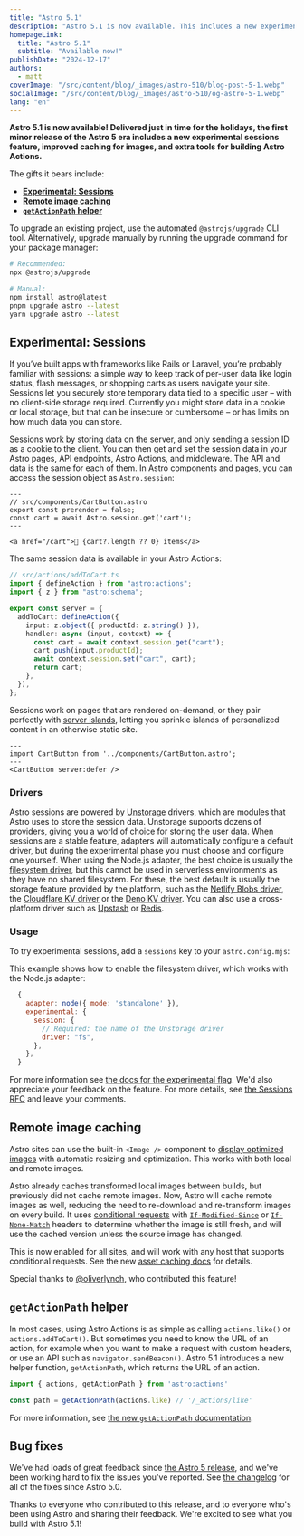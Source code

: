 ```yaml
---
title: "Astro 5.1"
description: "Astro 5.1 is now available. This includes a new experimental sessions feature, improved caching for images, and new tools for building Astro Actions."
homepageLink:
  title: "Astro 5.1"
  subtitle: "Available now!"
publishDate: "2024-12-17"
authors:
  - matt
coverImage: "/src/content/blog/_images/astro-510/blog-post-5-1.webp"
socialImage: "/src/content/blog/_images/astro-510/og-astro-5-1.webp"
lang: "en"
---
```



**Astro 5.1 is now available! Delivered just in time for the holidays, the first minor release of the Astro 5 era includes a new experimental sessions feature, improved caching for images, and extra tools for building Astro Actions.**

The gifts it bears include:

- [**Experimental: Sessions**](#experimental-sessions)
- [**Remote image caching**](#remote-image-caching)
- [**`getActionPath` helper**](#getactionpath-helper)


To upgrade an existing project, use the automated `@astrojs/upgrade` CLI tool. Alternatively, upgrade manually by running the upgrade command for your package manager:

```sh
# Recommended:
npx @astrojs/upgrade

# Manual:
npm install astro@latest
pnpm upgrade astro --latest
yarn upgrade astro --latest
```


## Experimental: Sessions

If you’ve built apps with frameworks like Rails or Laravel, you’re probably familiar with sessions: a simple way to keep track of per-user data like login status, flash messages, or shopping carts as users navigate your site. Sessions let you securely store temporary data tied to a specific user – with no client-side storage required. Currently you might store data in a cookie or local storage, but that can be insecure or cumbersome – or has limits on how much data you can store. 

Sessions work by storing data on the server, and only sending a session ID as a cookie to the client. You can then get and set the session data in your Astro pages, API endpoints, Astro Actions, and middleware. The API and data is the same for each of them. In Astro components and pages, you can access the session object as `Astro.session`:

```astro 
---
// src/components/CartButton.astro
export const prerender = false;
const cart = await Astro.session.get('cart');
---

<a href="/cart">🛒 {cart?.length ?? 0} items</a>
```
The same session data is available in your Astro Actions:

```ts {9,11}
// src/actions/addToCart.ts
import { defineAction } from "astro:actions";
import { z } from "astro:schema";

export const server = {
  addToCart: defineAction({
    input: z.object({ productId: z.string() }),
    handler: async (input, context) => {
      const cart = await context.session.get("cart");
      cart.push(input.productId);
      await context.session.set("cart", cart);
      return cart;
    },
  }),
};
```

Sessions work on pages that are rendered on-demand, or they pair perfectly with [server islands](https://docs.astro.build/en/concepts/islands/#server-islands), letting you sprinkle islands of personalized content in an otherwise static site.

```astro
---
import CartButton from '../components/CartButton.astro';
---
<CartButton server:defer />
```

### Drivers

Astro sessions are powered by [Unstorage](https://unstorage.unjs.io/) drivers, which are modules that Astro uses to store the session data. Unstorage supports dozens of providers, giving you a world of choice for storing the user data. When sessions are a stable feature, adapters will automatically configure a default driver, but during the experimental phase you must choose and configure one yourself. When using the Node.js adapter, the best choice is usually the [filesystem driver](https://unstorage.unjs.io/drivers/fs), but this cannot be used in serverless environments as they have no shared filesystem. For these, the best default is usually the storage feature provided by the platform, such as the [Netlify Blobs driver](https://unstorage.unjs.io/drivers/netlify), the [Cloudflare KV driver](https://unstorage.unjs.io/drivers/cloudflare) or the [Deno KV driver](https://unstorage.unjs.io/drivers/deno). You can also use a cross-platform driver such as [Upstash](https://unstorage.unjs.io/drivers/upstash) or [Redis](https://unstorage.unjs.io/drivers/redis).

### Usage

To try experimental sessions, add a `sessions` key to your `astro.config.mjs`:

This example shows how to enable the filesystem driver, which works with the Node.js adapter:

```js title="astro.config.mjs" ins={4-8}
  {
    adapter: node({ mode: 'standalone' }),
    experimental: {
      session: {
        // Required: the name of the Unstorage driver
        driver: "fs",
      },
    },
  }
```

For more information see [the docs for the experimental flag](https://docs.astro.build/en/reference/experimental-flags/sessions/). We'd also appreciate your feedback on the feature. For more details, see [the Sessions RFC](https://github.com/withastro/roadmap/pull/1055) and leave your comments.

## Remote image caching

Astro sites can use the built-in `<Image />` component to [display optimized images](https://docs.astro.build/en/guides/images/#display-optimized-images-with-the-image--component) with automatic resizing and optimization. This works with both local and remote images. 

Astro already caches transformed local images between builds, but previously did not cache remote images. Now, Astro will cache remote images as well, reducing the need to re-download and re-transform images on every build. It uses [conditional requests](https://developer.mozilla.org/en-US/docs/Web/HTTP/Conditional_requests#conditional_headers) with [`If-Modified-Since`](https://developer.mozilla.org/en-US/docs/Web/HTTP/Headers/If-Modified-Since) or [`If-None-Match`](https://developer.mozilla.org/en-US/docs/Web/HTTP/Headers/If-None-Match) headers to determine whether the image is still fresh, and will use the cached version unless the source image has changed. 

This is now enabled for all sites, and will work with any host that supports conditional requests. See the new [asset caching docs](https://docs.astro.build/en/guides/images/#asset-caching) for details. 

Special thanks to [@oliverlynch](https://github.com/oliverlynch), who contributed this feature!

## `getActionPath` helper

In most cases, using Astro Actions is as simple as calling `actions.like()` or `actions.addToCart()`. But sometimes you need to know the URL of an action, for example when you want to make a request with custom headers, or use an API such as `navigator.sendBeacon()`. Astro 5.1 introduces a new helper function, `getActionPath`, which returns the URL of an action. 

```ts
import { actions, getActionPath } from 'astro:actions'

const path = getActionPath(actions.like) // '/_actions/like'
```

For more information, see [the new `getActionPath` documentation](https://docs.astro.build/en/reference/modules/astro-actions/#getactionpath).

## Bug fixes
We've had loads of great feedback since [the Astro 5 release](https://astro.build/blog/astro-5), and we've been working hard to fix the issues you've reported. See [the changelog](https://github.com/withastro/astro/blob/main/packages/astro/CHANGELOG.md) for all of the fixes since Astro 5.0.

Thanks to everyone who contributed to this release, and to everyone who's been using Astro and sharing their feedback. We're excited to see what you build with Astro 5.1!